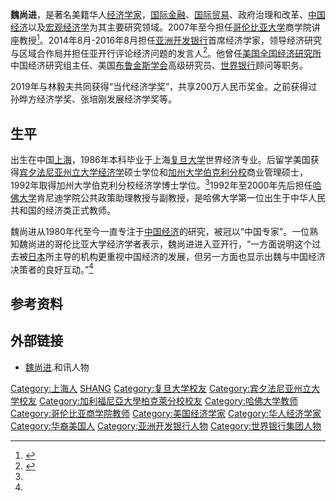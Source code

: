{{Multiple issues|
{{Autobiography|time=2020-07-20T01:43:20+00:00}}
{{COI|time=2020-07-20T01:43:20+00:00}}
}}
'''魏尚进'''，是著名美籍华人[[经济学家|经济学家]]，[[国际金融|国际金融]]、[[国际贸易|国际贸易]]、政府治理和改革、[[中国经济|中国经济]]以及[[宏观经济学|宏观经济学]]为其主要研究领域。2007年至今担任[[哥伦比亚大学|哥伦比亚大学]]商学院讲座教授<ref >{{cite web |url=http://news.163.com/14/0806/21/A30C3L3V00014AED.html |language= |title=华人经济学家魏尚进就任亚行首席经济学家 |publisher=中金在线 |date=2014-08-06 |accessdate= |archive-url=https://web.archive.org/web/20140809202045/http://news.163.com/14/0806/21/A30C3L3V00014AED.html |archive-date=2014-08-09 |dead-url=yes }}</ref>。2014年8月-2016年8月担任[[亚洲开发银行|亚洲开发银行]]首席经济学家，领导经济研究与区域合作局并担任亚开行评论经济问题的发言人<ref name="担任">{{cite web|url=http://www.bbc.co.uk/zhongwen/simp/world/2014/08/140806_adb_jin_economist.shtml | language= | title=魏尚进担任亚洲开发银行首席经济学家 |publisher=BBC中文网 |date=2014年8月6日 |accessdate= }}</ref>。他曾任[[美国全国经济研究所|美国全国经济研究所]]中国经济研究组主任、美国[[布鲁金斯学会|布鲁金斯学会]]高级研究员、[[世界银行|世界银行]]顾问等职务。

2019年与林毅夫共同获得“当代经济学奖”，共享200万人民币奖金。之前获得过孙晔方经济学奖、张培刚发展经济学奖等。

== 生平 ==
出生在中国[[上海|上海]]，1986年本科毕业于上海[[复旦大学|复旦大学]]世界经济专业。后留学美国获得[[宾夕法尼亚州立大学|宾夕法尼亚州立大学]][[经济学|经济学]]硕士学位和[[加州大学伯克利分校|加州大学伯克利分校]]商业管理硕士，1992年取得加州大学伯克利分校经济学博士学位。<ref name="担任"/>1992年至2000年先后担任[[哈佛大学|哈佛大学]]肯尼迪学院公共政策助理教授与副教授，是哈佛大学第一位出生于中华人民共和国的经济类正式教师。

魏尚进从1980年代至今一直专注于[[中国经济|中国经济]]的研究，被冠以“中国专家”。一位熟知魏尚进的哥伦比亚大学经济学者表示，魏尚进进入亚开行，“一方面说明这个过去被[[日本|日本]]所主导的机构更重视中国经济的发展，但另一方面也显示出魏与中国经济决策者的良好互动。”<ref name="担任"/>

== 参考资料 ==
{{reflist}}

== 外部链接 ==
*[https://web.archive.org/web/20150507122121/http://renwu.hexun.com/figure_5411.shtml 魏尚进].和讯人物

{{DEFAULTSORT:WEI魏}}
[[Category:上海人|Category:上海人]]
[[Category:魏姓|SHANG]]
[[Category:复旦大学校友|Category:复旦大学校友]]
[[Category:宾夕法尼亚州立大学校友|Category:宾夕法尼亚州立大学校友]]
[[Category:加利福尼亞大學柏克萊分校校友|Category:加利福尼亞大學柏克萊分校校友]]
[[Category:哈佛大学教师|Category:哈佛大学教师]]
[[Category:哥伦比亚商学院教师|Category:哥伦比亚商学院教师]]
[[Category:美国经济学家|Category:美国经济学家]]
[[Category:华人经济学家|Category:华人经济学家]]
[[Category:华裔美国人|Category:华裔美国人]]
[[Category:亚洲开发银行人物|Category:亚洲开发银行人物]]
[[Category:世界银行集团人物|Category:世界银行集团人物]]